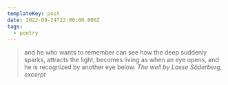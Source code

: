```yaml
---
templateKey: post
date: 2022-09-24T22:00:00.000Z
tags:
  - poetry
---
```

> and he who wants to remember can see how the deep suddenly sparks, attracts the light, becomes living as when an eye opens, and he is recognized by another eye below.
> <cite>The well by Lasse Söderberg, excerpt</cite>
